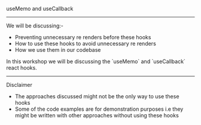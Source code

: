 

useMemo and useCallback

---

We will be discussing:-
- Preventing unnecessary re renders before these hooks
- How to use these hooks to avoid unnecessary re renders 
- How we use them in our codebase

<Notes>
In this workshop we will be discussing the `useMemo` and `useCallback` react hooks.
</Notes>

---

Disclaimer

- The approaches discussed might not be the only way to use these hooks 
- Some of the code examples are for demonstration purposes i.e they might be written with other approaches without using these hooks 

<!-- End of Intro slides -->
